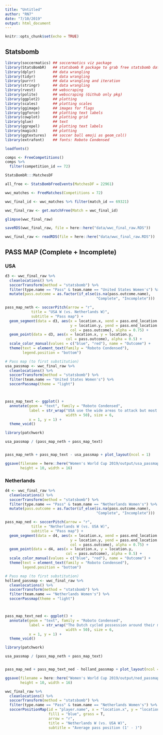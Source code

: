 ```yaml
---
title: "Untitled"
author: "RN7"
date: "7/10/2019"
output: html_document
---
```


```r
knitr::opts_chunk$set(echo = TRUE)
```

## Statsbomb



```r
library(soccermatics) ## soccermatics viz package
library(StatsBombR)   ## statsbomb R package to grab free statsbomb data!
library(dplyr)        ## data wrangling
library(tidyr)        ## data wrangling
library(purrr)        ## data wrangling and iteration
library(stringr)      ## data wrangling
library(rvest)        ## webscraping
library(polite)       ## webscraping (Github only pkg)
library(ggplot2)      ## plotting
library(scales)       ## plotting scales
library(ggimage)      ## images for flags
library(ggforce)      ## plotting text labels
library(cowplot)      ## plotting grid
library(glue)         ## text
library(ggrepel)      ## plotting text labels
library(magick)       ## plotting
library(ggtextures)   ## soccer ball emoji as geom_col()
library(extrafont)    ## fonts: Roboto Condensed

loadfonts()
```



```r
comps <- FreeCompetitions()
comps %>% 
  filter(competition_id == 72)

StatsBombR:::MatchesDF

all_free <- StatsBombFreeEvents(MatchesDF = 22961)

wwc_matches <- FreeMatches(Competitions = 72)

wwc_final_id <- wwc_matches %>% filter(match_id == 69321)

wwc_final_raw <- get.matchFree(Match = wwc_final_id)

glimpse(wwc_final_raw)
```

```r
saveRDS(wwc_final_raw, file = here::here("data/wwc_final_raw.RDS"))

wwc_final_raw <- readRDS(file = here::here("data/wwc_final_raw.RDS"))
```




## PASS MAP (Complete + Incomplete)

### USA 


```r
d3 <- wwc_final_raw %>% 
  cleanlocations() %>% 
  soccerTransform(method = "statsbomb") %>% 
  filter(type.name == "Pass" & team.name == "United States Women's") %>% 
  mutate(pass.outcome = as.factor(if_else(is.na(pass.outcome.name), 
                                          "Complete", "Incomplete")))

pass_map_neth <- soccerPitch(arrow = "r",
            title = "USA W (vs. Netherlands W)", 
            subtitle = "Pass map") +
  geom_segment(data = d3, aes(x = location.x, xend = pass.end_location.x, 
                              y = location.y, yend = pass.end_location.y, 
                              col = pass.outcome), alpha = 0.75) +
  geom_point(data = d3, aes(x = location.x, y = location.y, 
                            col = pass.outcome), alpha = 0.5) +
  scale_color_manual(values = c("blue", "red"), name = "Outcome") +
  theme(text = element_text(family = "Roboto Condensed"),
        legend.position = "bottom")

# Pass map (to first substitution)
usa_passmap <- wwc_final_raw %>% 
  cleanlocations() %>% 
  soccerTransform(method = "statsbomb") %>% 
  filter(team.name == "United States Women's") %>% 
  soccerPassmap(theme = "light")



pass_map_text <- ggplot() +
  annotate(geom = "text", family = "Roboto Condensed",
           label = str_wrap("USA use the wide areas to attack but most of their crosses into the box were unsucessful. Their big chances (especially after the first goal was scored) came from the times they were able to break through the previously packed Dutch midfield which started to leave gaps as they pushed up to create an equalizer.",
                            width = 50), size = 6,
           x = 1, y = 1) +
  theme_void()

library(patchwork)

usa_passmap / (pass_map_neth + pass_map_text)


pass_map_neth + pass_map_text - usa_passmap + plot_layout(ncol = 1)
```

```r
ggsave(filename = here::here("Women's World Cup 2019/output/usa_passmap.png"),
       height = 10, width = 16)
```


### Netherlands


```r
d4 <- wwc_final_raw %>% 
  cleanlocations() %>% 
  soccerTransform(method = "statsbomb") %>% 
  filter(type.name == "Pass" & team.name == "Netherlands Women's") %>% 
  mutate(pass.outcome = as.factor(if_else(is.na(pass.outcome.name), 
                                          "Complete", "Incomplete")))

pass_map_ned <- soccerPitch(arrow = "r",
            title = "Netherlands W (vs. USA W)", 
            subtitle = "Pass map") +
  geom_segment(data = d4, aes(x = location.x, xend = pass.end_location.x, 
                              y = location.y, yend = pass.end_location.y, 
                              col = pass.outcome), alpha = 0.75) +
  geom_point(data = d4, aes(x = location.x, y = location.y, 
                            col = pass.outcome), alpha = 0.5) +
  scale_color_manual(values = c("blue", "red"), name = "Outcome") +
  theme(text = element_text(family = "Roboto Condensed"),
        legend.position = "bottom")

# Pass map (to first substitution)
holland_passmap <- wwc_final_raw %>% 
  cleanlocations() %>% 
  soccerTransform(method = "statsbomb") %>% 
  filter(team.name == "Netherlands Women's") %>% 
  soccerPassmap(theme = "light")



pass_map_text_ned <- ggplot() +
  annotate(geom = "text", family = "Roboto Condensed",
           label = str_wrap("The Dutch cycled possession around their midfield three but could not find the creativity to play vertical passes centrally to star Striker Miedema or Berensteyn. Even when they did it was when they dropped very deep into midfield. The Dutch did not complete ANY passes in the USA's 18-yard box!",
                            width = 50), size = 6,
           x = 1, y = 1) +
  theme_void()

library(patchwork)

usa_passmap / (pass_map_neth + pass_map_text)


pass_map_ned + pass_map_text_ned - holland_passmap + plot_layout(ncol = 1)
```


```r
ggsave(filename = here::here("Women's World Cup 2019/output/ned_passmap.png"),
       height = 10, width = 16)
```








```r
wwc_final_raw %>% 
  cleanlocations() %>% 
  soccerTransform(method = "statsbomb") %>% 
  filter(type.name == "Pass" & team.name == "Netherlands Women's") %>% View()
  soccerPositionMap(id = "player.name", x = "location.x", y = "location.y", 
                    fill1 = "blue", grass = T,
                    arrow = "r", 
                    title = "Netherlands W (vs. USA W)", 
                    subtitle = "Average pass position (1' - )")
```

